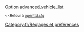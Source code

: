 {{fr/Amorce}}
Option advanced_vehicle_list

<small><<Retour à [[Main/fr/Openttd.cfg|openttd.cfg]]</small>
[[Category:fr/Réglages et préférences]]